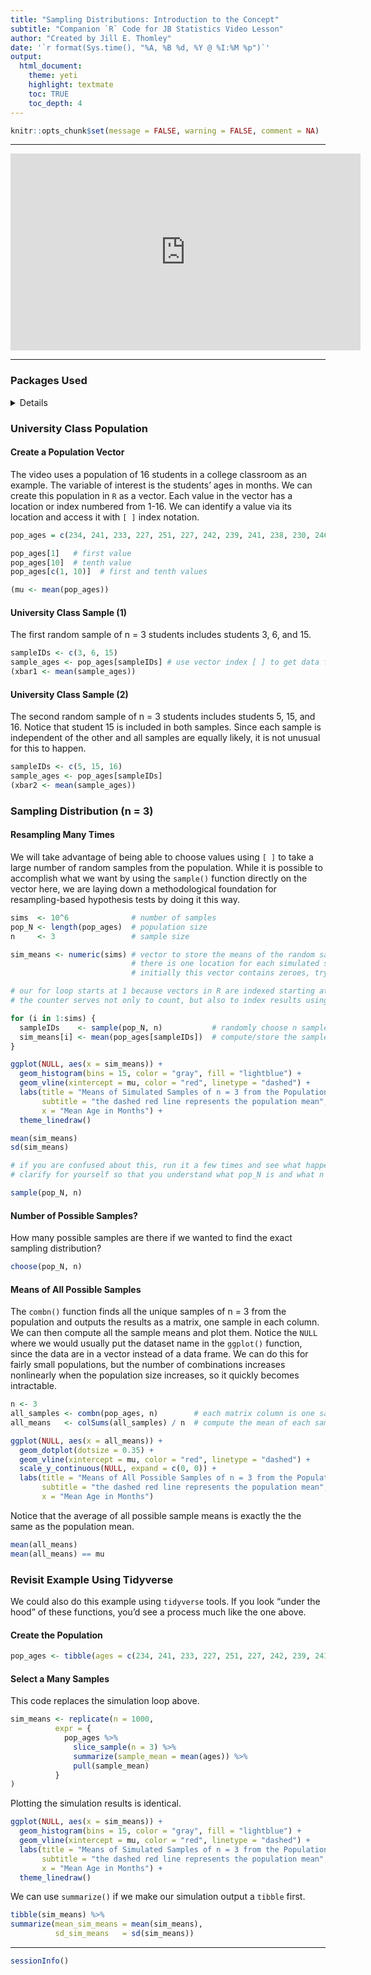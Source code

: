 ```yaml
---
title: "Sampling Distributions: Introduction to the Concept"
subtitle: "Companion `R` Code for JB Statistics Video Lesson"
author: "Created by Jill E. Thomley"
date: '`r format(Sys.time(), "%A, %B %d, %Y @ %I:%M %p")`'
output: 
  html_document: 
    theme: yeti
    highlight: textmate
    toc: TRUE
    toc_depth: 4
---
```


```r
knitr::opts_chunk$set(message = FALSE, warning = FALSE, comment = NA)
```

***
<iframe width="560" height="315" src="https://www.youtube.com/embed/Zbw-YvELsaM" frameborder="0" allow="accelerometer; autoplay; encrypted-media; gyroscope; picture-in-picture" allowfullscreen></iframe>
***

### Packages Used

<details>
```r
library(tidyverse)
library(combinat)  # required for combn() function
```
</details>

### University Class Population

#### Create a Population Vector

The video uses a population of 16 students in a college classroom as an example. The variable of interest is the students' ages in months. We can create this population in `R` as a vector. Each value in the vector has a location or index numbered from 1-16. We can identify a value via its location and access it with `[ ]` index notation.

```r
pop_ages = c(234, 241, 233, 227, 251, 227, 242, 239, 241, 238, 230, 246, 231, 243, 238, 276)

pop_ages[1]   # first value
pop_ages[10]  # tenth value
pop_ages[c(1, 10)]  # first and tenth values

(mu <- mean(pop_ages))
```

#### University Class Sample (1)

The first random sample of n = 3 students includes students 3, 6, and 15.

```r
sampleIDs <- c(3, 6, 15)
sample_ages <- pop_ages[sampleIDs] # use vector index [ ] to get data for sampled students
(xbar1 <- mean(sample_ages))
```

#### University Class Sample (2)

The second random sample of n = 3 students includes students 5, 15, and 16. Notice that student 15 is included in both samples. Since each sample is independent of the other and all samples are equally likely, it is not unusual for this to happen.

```r
sampleIDs <- c(5, 15, 16)
sample_ages <- pop_ages[sampleIDs]
(xbar2 <- mean(sample_ages))
```

### Sampling Distribution (n = 3)

#### Resampling Many Times

We will take advantage of being able to choose values using `[ ]` to take a large number of random samples from the population. While it is possible to accomplish what we want by using the `sample()` function directly on the vector here, we are laying down a methodological foundation for resampling-based hypothesis tests by doing it this way.

```r
sims  <- 10^6              # number of samples
pop_N <- length(pop_ages)  # population size
n     <- 3                 # sample size

sim_means <- numeric(sims) # vector to store the means of the random samples
                           # there is one location for each simulated sample
                           # initially this vector contains zeroes, try it!

# our for loop starts at 1 because vectors in R are indexed starting at one
# the counter serves not only to count, but also to index results using [i]

for (i in 1:sims) {
  sampleIDs    <- sample(pop_N, n)           # randomly choose n sample IDs
  sim_means[i] <- mean(pop_ages[sampleIDs])  # compute/store the sample mean
}
```

```r
ggplot(NULL, aes(x = sim_means)) +
  geom_histogram(bins = 15, color = "gray", fill = "lightblue") +
  geom_vline(xintercept = mu, color = "red", linetype = "dashed") +
  labs(title = "Means of Simulated Samples of n = 3 from the Population of Class Ages",
       subtitle = "the dashed red line represents the population mean",
       x = "Mean Age in Months") +
  theme_linedraw()
```

```r
mean(sim_means)
sd(sim_means)
```

```r
# if you are confused about this, run it a few times and see what happens
# clarify for yourself so that you understand what pop_N is and what n is

sample(pop_N, n)
```

#### Number of Possible Samples?

How many possible samples are there if we wanted to find the exact sampling distribution?

```r
choose(pop_N, n)
```

#### Means of All Possible Samples

The `combn()` function finds all the unique samples of n = 3 from the population and outputs the results as a matrix, one sample in each column. We can then compute all the sample means and plot them. Notice the `NULL` where we would usually put the dataset name in the `ggplot()` function, since the data are in a vector instead of a data frame. We can do this for fairly small populations, but the number of combinations increases nonlinearly when the population size increases, so it quickly becomes intractable.

```r
n <- 3
all_samples <- combn(pop_ages, n)        # each matrix column is one sample
all_means   <- colSums(all_samples) / n  # compute the mean of each sample

ggplot(NULL, aes(x = all_means)) +
  geom_dotplot(dotsize = 0.35) +
  geom_vline(xintercept = mu, color = "red", linetype = "dashed") +
  scale_y_continuous(NULL, expand = c(0, 0)) +
  labs(title = "Means of All Possible Samples of n = 3 from the Population of Class Ages",
       subtitle = "the dashed red line represents the population mean",
       x = "Mean Age in Months")
```

Notice that the average of all possible sample means is exactly the the same as the population mean.

```r
mean(all_means)
mean(all_means) == mu
```

### Revisit Example Using Tidyverse

We could also do this example using `tidyverse` tools. If you look "under the hood" of these functions, you'd see a process much like the one above.

#### Create the Population

```r
pop_ages <- tibble(ages = c(234, 241, 233, 227, 251, 227, 242, 239, 241, 238, 230, 246, 231, 243, 238, 276))
```

#### Select a Many Samples

This code replaces the simulation loop above.

```r
sim_means <- replicate(n = 1000,
          expr = {
            pop_ages %>% 
              slice_sample(n = 3) %>% 
              summarize(sample_mean = mean(ages)) %>% 
              pull(sample_mean)
          }
)
```

Plotting the simulation results is identical.

```r
ggplot(NULL, aes(x = sim_means)) +
  geom_histogram(bins = 15, color = "gray", fill = "lightblue") +
  geom_vline(xintercept = mu, color = "red", linetype = "dashed") +
  labs(title = "Means of Simulated Samples of n = 3 from the Population of Class Ages",
       subtitle = "the dashed red line represents the population mean",
       x = "Mean Age in Months") +
  theme_linedraw()
```

We can use `summarize()` if we make our simulation output a `tibble` first.

```r
tibble(sim_means) %>% 
summarize(mean_sim_means = mean(sim_means),
          sd_sim_means   = sd(sim_means))
```

***
```r
sessionInfo()
```
